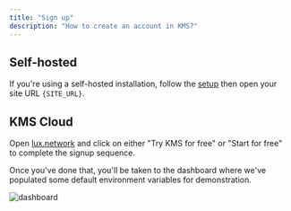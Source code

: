 ```yaml
---
title: "Sign up"
description: "How to create an account in KMS?"
---
```


## Self-hosted

If you're using a self-hosted installation, follow the [setup](/self-hosting/overview) then open your site URL `{SITE_URL}`.

## KMS Cloud

Open [lux.network](https://lux.network/) and click on either "Try KMS for free" or "Start for free" to complete the signup sequence.

Once you've done that, you'll be taken to the dashboard where we've populated some default environment variables for demonstration.

![dashboard](../../images/dashboard.png)

